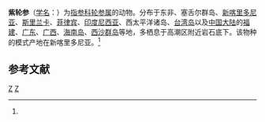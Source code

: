 {{Speciesbox
| taxon = Polycheira fusca
| image = Polycheira rufescens murasakikurumanamako1.jpg
| binomial_authority = (Quoy et Gaimard, 1833)<ref name='id12758'>{{cite web| url =http://www.bioinfo.cn/db05/BjdwSpecies.php?action=view&id=12758| title =紫轮参| work =《中国动物物种编目数据库》| publisher =中国科学院微生物研究所| author =中国科学院动物研究所| accessdate =2009-04-28| deadurl =yes| archiveurl =https://web.archive.org/web/20160305065056/http://www.bioinfo.cn/db05/BjdwSpecies.php?action=view&id=12758| archivedate =2016-03-05}}</ref>
}}

'''紫轮参'''（[[学名|学名]]：{{lang|la|''Polycheira fusca''}}）为[[指参科|指参科]][[轮参属|轮参属]]的动物。分布于东非、塞舌尔群岛、[[新喀里多尼亚|新喀里多尼亚]]、[[斯里兰卡|斯里兰卡]]、[[菲律宾|菲律宾]]、[[印度尼西亚|印度尼西亚]]、西太平洋诸岛、[[台湾岛|台湾岛]]以及[[中国大陆|中国大陆]]的[[福建|福建]]、[[广东|广东]]、[[广西|广西]]、[[海南岛|海南岛]]、[[西沙群岛|西沙群岛]]等地，多栖息于高潮区附近岩石底下。该物种的模式产地在新喀里多尼亚。<ref name='id12758'/>

== 参考文献 ==
{{reflist}}

{{海参小作品}}

{{taxonbar}}
[[Category:_1833年描述的动物|Z]]
[[Category:轮参属|Z]]